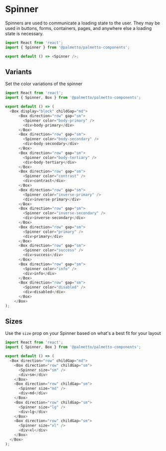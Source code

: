 
<Meta title="Components/Spinner/Codesandbox" />

# Spinner

Spinners are used to communicate a loading state to the user.
They may be used in buttons, forms, containers, pages,
and anywhere else a loading state is necessary.

```js codesandbox=palmetto-components
import React from 'react';
import { Spinner } from '@palmetto/palmetto-components';

export default () => <Spinner />;
```

## Variants

Set the color variations of the spinner

```js codesandbox=palmetto-components
import React from 'react';
import { Spinner, Box } from '@palmetto/palmetto-components';

export default () => (
  <Box display="block" childGap="md">
      <Box direction="row" gap="sm">
        <Spinner color="body-primary" />
        <div>body-primary</div>
      </Box>
      <Box direction="row" gap="sm">
        <Spinner color="body-secondary" />
        <div>body-secondary</div>
      </Box>
      <Box direction="row" gap="sm">
        <Spinner color="body-tertiary" />
        <div>body-tertiary</div>
      </Box>
      <Box direction="row" gap="sm">
        <Spinner color="contrast" />
        <div>contrast</div>
      </Box>
      <Box direction="row" gap="sm">
        <Spinner color="inverse-primary" />
        <div>inverse-primary</div>
      </Box>
      <Box direction="row" gap="sm">
        <Spinner color="inverse-secondary" />
        <div>inverse-secondary</div>
      </Box>
      <Box direction="row" gap="sm">
        <Spinner color="primary" />
        <div>primary</div>
      </Box>
      <Box direction="row" gap="sm">
        <Spinner color="success" />
        <div>success</div>
      </Box>
      <Box direction="row" gap="sm">
        <Spinner color="info" />
        <div>info</div>
      </Box>
      <Box direction="row" gap="sm">
        <Spinner color="disabled" />
        <div>disabled</div>
      </Box>
    </Box>
);
```

## Sizes

Use the `size` prop on your Spinner based on what's a best fit for your layout

```js codesandbox=palmetto-components
import React from 'react';
import { Spinner, Box } from '@palmetto/palmetto-components';

export default () => (
  <Box direction="row" childGap="md">
    <Box direction="row" childGap="sm">
      <Spinner size="sm" />
      <div>sm</div>
    </Box>
    <Box direction="row" childGap="sm">
      <Spinner size="md" />
      <div>md</div>
    </Box>
    <Box direction="row" childGap="sm">
      <Spinner size="lg" />
      <div>lg</div>
    </Box>
    <Box direction="row" childGap="sm">
      <Spinner size="xl" />
      <div>xl</div>
    </Box>
  </Box>
);
```
